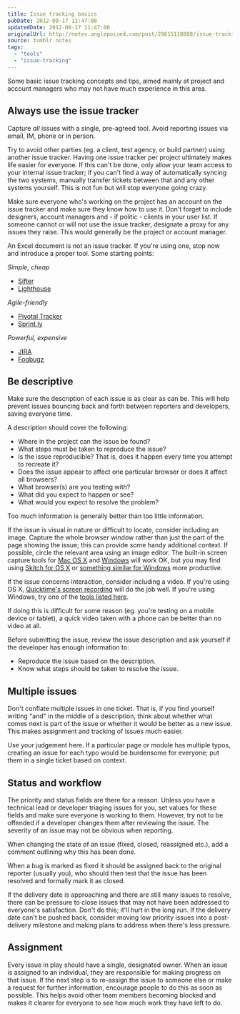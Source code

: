 ```yaml
---
title: Issue tracking basics
pubDate: 2012-08-17 11:47:00
updatedDate: 2012-08-17 11:47:00
originalUrl: http://notes.anglepoised.com/post/29615118808/issue-tracking-basics
source: tumblr notes
tags:
  - "tools"
  - "issue-tracking"
---
```


Some basic issue tracking concepts and tips, aimed mainly at project and account managers who may not have much experience in this area.

## Always use the issue tracker

Capture _all_ issues with a single, pre-agreed tool. Avoid reporting issues via email, IM, phone or in person.

Try to avoid other parties (eg. a client, test agency, or build partner) using another issue tracker. Having one issue tracker per project ultimately makes life easier for everyone. If this can't be done, only allow your team access to your internal issue tracker; if you can't find a way of automatically syncing the two systems, manually transfer tickets between that and any other systems yourself. This is not fun but will stop everyone going crazy.

Make sure everyone who's working on the project has an account on the issue tracker and make sure they know how to use it. Don't forget to include designers, account managers and - if politic - clients in your user list. If someone cannot or will not use the issue tracker, designate a proxy for any issues they raise. This would generally be the project or account manager.

An Excel document is not an issue tracker. If you're using one, stop now and introduce a proper tool. Some starting points:

_Simple, cheap_

- [Sifter](https://sifterapp.com/)
- [Lighthouse](http://lighthouseapp.com/)

_Agile-friendly_

- [Pivotal Tracker](http://www.pivotaltracker.com/)
- [Sprint.ly](https://sprint.ly/)

_Powerful, expensive_

- [JIRA](http://www.atlassian.com/software/jira/)
- [Fogbugz](http://www.fogcreek.com/fogbugz/)

## Be descriptive

Make sure the description of each issue is as clear as can be. This will help prevent issues bouncing back and forth between reporters and developers, saving everyone time.

A description should cover the following:

- Where in the project can the issue be found?
- What steps must be taken to reproduce the issue?
- Is the issue reproducible? That is, does it happen every time you attempt to recreate it?
- Does the issue appear to affect one particular browser or does it affect all browsers?
- What browser(s) are you testing with?
- What did you expect to happen or see?
- What would you expect to resolve the problem?

Too much information is generally better than too little information.

If the issue is visual in nature or difficult to locate, consider including an image. Capture the whole browser window rather than just the part of the page showing the issue; this can provide some handy additional context. If possible, circle the relevant area using an image editor. The built-in screen capture tools for [Mac OS X](http://guides.macrumors.com/Taking_Screenshots_in_Mac_OS_X) and [Windows](http://windows.about.com/od/windowsforbeginners/ht/screencap.htm) will work OK, but you may find using [Skitch for OS X](http://skitch.com/) or [something similar for Windows](http://windows.about.com/od/windowsforbeginners/ht/screencap.htm) more productive.

If the issue concerns interaction, consider including a video. If you're using OS X, [Quicktime's screen recording](http://www.macobserver.com/tmo/article/os_x_lion_screen_recording_in_quicktime_x/) will do the job well. If you're using Windows, try one of the [tools listed here](http://lifehacker.com/5839047/five-best-screencasting-or-screen-recording-tools).

If doing this is difficult for some reason (eg. you're testing on a mobile device or tablet), a quick video taken with a phone can be better than no video at all.

Before submitting the issue, review the issue description and ask yourself if the developer has enough information to:

- Reproduce the issue based on the description.
- Know what steps should be taken to resolve the issue.

## Multiple issues

Don't conflate multiple issues in one ticket. That is, if you find yourself writing "and" in the middle of a description, think about whether what comes next is part of the issue or whether it would be better as a new issue. This makes assignment and tracking of issues much easier.

Use your judgement here. If a particular page or module has multiple typos, creating an issue for each typo would be burdensome for everyone; put them in a single ticket based on context.

## Status and workflow

The priority and status fields are there for a reason. Unless you have a technical lead or developer triaging issues for you, set values for these fields and make sure everyone is working to them. However, try not to be offended if a developer changes them after reviewing the issue. The severity of an issue may not be obvious when reporting.

When changing the state of an issue (fixed, closed, reassigned etc.), add a comment outlining why this has been done.

When a bug is marked as fixed it should be assigned back to the original reporter (usually you), who should then test that the issue has been resolved and formally mark it as closed.

If the delivery date is approaching and there are still many issues to resolve, there can be pressure to close issues that may not have been addressed to everyone's satisfaction. Don't do this; it'll hurt in the long run. If the delivery date can't be pushed back, consider moving low priority issues into a post-delivery milestone and making plans to address when there's less pressure.

## Assignment

Every issue in play should have a single, designated owner. When an issue is assigned to an individual, they are responsible for making progress on that issue. If the next step is to re-assign the issue to someone else or make a request for further information, encourage people to do this as soon as possible. This helps avoid other team members becoming blocked and makes it clearer for everyone to see how much work they have left to do.
